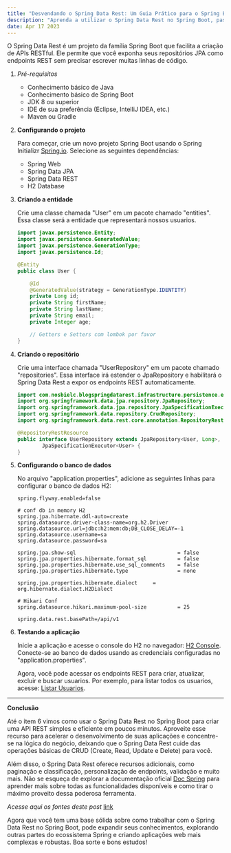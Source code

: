 ```yaml
---
title: "Desvendando o Spring Data Rest: Um Guia Prático para o Spring Boot - Parte 1"
description: "Aprenda a utilizar o Spring Data Rest no Spring Boot, passo a passo, para criar uma API REST simples e eficiente em minutos. Torne-se um mestre em desenvolvimento web com este guia completo!"
date: Apr 17 2023
---
```


O Spring Data Rest é um projeto da família Spring Boot que facilita a criação de APIs RESTful. Ele permite que você exponha seus repositórios JPA como endpoints REST sem precisar escrever muitas linhas de código.

1. _Pré-requisitos_

    - Conhecimento básico de Java
    - Conhecimento básico de Spring Boot
    - JDK 8 ou superior
    - IDE de sua preferência (Eclipse, IntelliJ IDEA, etc.)
    - Maven ou Gradle

2. **Configurando o projeto**

    Para começar, crie um novo projeto Spring Boot usando o Spring Initializr [Spring.io](https://start.spring.io/). Selecione as seguintes dependências:

    - Spring Web
    - Spring Data JPA
    - Spring Data REST
    - H2 Database

3. **Criando a entidade**

    Crie uma classe chamada "User" em um pacote chamado "entities". Essa classe será a entidade que representará nossos usuarios.

    ```java
    import javax.persistence.Entity;
    import javax.persistence.GeneratedValue;
    import javax.persistence.GenerationType;
    import javax.persistence.Id;

    @Entity
    public class User {

        @Id
        @GeneratedValue(strategy = GenerationType.IDENTITY)
        private Long id;
        private String firstName;
        private String lastName;
        private String email;
        private Integer age;

        // Getters e Setters com lombok por favor
    }
    ```

4. **Criando o repositório**

    Crie uma interface chamada "UserRepository" em um pacote chamado "repositories". Essa interface irá estender o JpaRepository e habilitará o Spring Data Rest a expor os endpoints REST automaticamente.

    ```java
    import com.nosbielc.blogspringdatarest.infrastructure.persistence.entities.User;
    import org.springframework.data.jpa.repository.JpaRepository;
    import org.springframework.data.jpa.repository.JpaSpecificationExecutor;
    import org.springframework.data.repository.CrudRepository;
    import org.springframework.data.rest.core.annotation.RepositoryRestResource;

    @RepositoryRestResource
    public interface UserRepository extends JpaRepository<User, Long>, CrudRepository<User, Long>,
            JpaSpecificationExecutor<User> {
    }
    ```

5. **Configurando o banco de dados**

    No arquivo "application.properties", adicione as seguintes linhas para configurar o banco de dados H2:

    ```properties
    spring.flyway.enabled=false

    # conf db in memory H2
    spring.jpa.hibernate.ddl-auto=create
    spring.datasource.driver-class-name=org.h2.Driver
    spring.datasource.url=jdbc:h2:mem:db;DB_CLOSE_DELAY=-1
    spring.datasource.username=sa
    spring.datasource.password=sa

    spring.jpa.show-sql                                 = false
    spring.jpa.properties.hibernate.format_sql          = false
    spring.jpa.properties.hibernate.use_sql_comments    = false
    spring.jpa.properties.hibernate.type                = none

    spring.jpa.properties.hibernate.dialect     = org.hibernate.dialect.H2Dialect

    # Hikari Conf
    spring.datasource.hikari.maximum-pool-size          = 25

    spring.data.rest.basePath=/api/v1
    ```

6. **Testando a aplicação**

    Inicie a aplicação e acesse o console do H2 no navegador: [H2 Console](http://localhost:8080/h2-console). Conecte-se ao banco de dados usando as credenciais configuradas no "application.properties".

    Agora, você pode acessar os endpoints REST para criar, atualizar, excluir e buscar usuarios. Por exemplo, para listar todos os usuarios, acesse: [Listar Usuarios](http://localhost:8080/api/v1/users).

---

**Conclusão**

Até o item 6 vimos como usar o Spring Data Rest no Spring Boot para criar uma API REST simples e eficiente em poucos minutos. Aproveite esse recurso para acelerar o desenvolvimento de suas aplicações e concentre-se na lógica do negócio, deixando que o Spring Data Rest cuide das operações básicas de CRUD (Create, Read, Update e Delete) para você.

Além disso, o Spring Data Rest oferece recursos adicionais, como paginação e classificação, personalização de endpoints, validação e muito mais. Não se esqueça de explorar a documentação oficial [Doc Spring](https://docs.spring.io/spring-data/rest/docs/current/reference/html/) para aprender mais sobre todas as funcionalidades disponíveis e como tirar o máximo proveito dessa poderosa ferramenta.

_Acesse aqui os fontes deste post_ [link](https://github.com/Nosbielc/blog-spring-data-rest)

Agora que você tem uma base sólida sobre como trabalhar com o Spring Data Rest no Spring Boot, pode expandir seus conhecimentos, explorando outras partes do ecossistema Spring e criando aplicações web mais complexas e robustas. Boa sorte e bons estudos!
